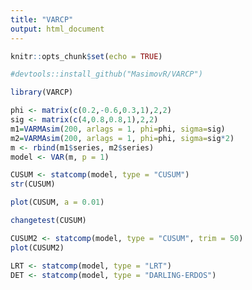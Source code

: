```yaml
---
title: "VARCP"
output: html_document
---
```


```r
knitr::opts_chunk$set(echo = TRUE)
```

```r
#devtools::install_github("MasimovR/VARCP")

library(VARCP)

phi <- matrix(c(0.2,-0.6,0.3,1),2,2)
sig <- matrix(c(4,0.8,0.8,1),2,2)
m1=VARMAsim(200, arlags = 1, phi=phi, sigma=sig)
m2=VARMAsim(200, arlags = 1, phi=phi, sigma=sig*2)
m <- rbind(m1$series, m2$series)  
model <- VAR(m, p = 1)

```

```r
CUSUM <- statcomp(model, type = "CUSUM")
str(CUSUM)
```
```r
plot(CUSUM, a = 0.01)
```
```r
changetest(CUSUM)
```
```r
CUSUM2 <- statcomp(model, type = "CUSUM", trim = 50)
plot(CUSUM2)
```
```r
LRT <- statcomp(model, type = "LRT")
DET <- statcomp(model, type = "DARLING-ERDOS")
```

